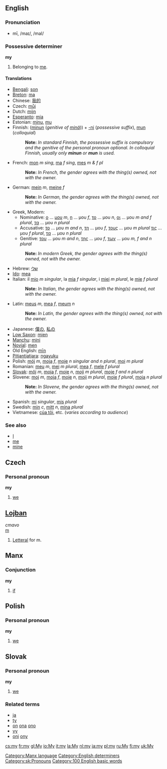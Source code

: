 ==English==

{{rank|him|she|they|34|my|were|are|their}}

===Pronunciation===
* mī, /maɪ/, /maI/

===Possessive determiner===
'''my'''
# Belonging to [[me]].

====Translations====
*[[Bengali]]: [[son]]
*[[Breton]]: [[ma]]
*Chinese: [[我的]]
*Czech: [[můj]]
*Dutch: [[mijn]]
*[[Esperanto]]: [[mia]]
*Estonian: [[minu#Estonian|minu]], [[mu#Estonian|mu]]
*Finnish: ([[minun]] (''genitive of [[minä]]'')) + [[-ni#Finnish|-ni]] (''possessive suffix''), [[mun#Finnish|mun]] (''colloquial'')
*:'''Note:''' ''In standard Finnish, the possessive suffix is compulsory and the genitive of the personal pronoun optional. In colloquial Finnish, usually only '''minun''' or '''mun''' is used.''
*French: [[mon]] ''m sing'', [[ma]] ''f sing'', [[mes]] ''m & f pl''
*:'''Note:''' ''In French, the gender agrees with the thing(s) owned, not with the owner.''
*German: [[mein]] ''m'', [[meine]] ''f''
*:'''Note:''' ''In German, the gender agrees with the thing(s) owned, not with the owner.''
*Greek, Modern:
**Nominative: [[ο]] ... [[μου]] ''m'', [[η]] ... μου ''f'', [[το]] ... μου ''n'', [[οι]] ... μου ''m and f plural'', [[τα]] ... μου ''n plural''
**Accusative: [[το]] ... μου ''m and n'', [[τη]] ... μου ''f'', [[τους]] ... μου ''m plural'' [[τις]] ... μου ''f plural'', [[τα]] ... μου ''n plural''
**Genitive: [[του]] ... μου ''m and n'', [[της]] ... μου ''f'', [[των]] ... μου ''m, f and n plural''
*:'''Note:''' ''In modern Greek, the gender agrees with the thing(s) owned, not with the owner.''
*Hebrew: [[שלי]]
*[[Ido]]: [[mea]]
*Italian: il [[mio]] ''m singular'', la [[mia]] ''f singular'', i [[miei]] ''m plural'', le [[mie]] ''f plural''
*:'''Note:''' ''In Italian, the gender agrees with the thing(s) owned, not with the owner.''
*Latin: [[meus]] ''m'', [[mea]] ''f'', [[meum]] ''n''
*:'''Note:''' ''In Latin, the gender agrees with the thing(s) owned, not with the owner.''
*Japanese: [[僕の]], [[私の]]
*[[Low Saxon]]: [[mien#Low Saxon|mien]]
*[[Manchu]]: [[mini#Manchu|mini]]
*[[Novial]]: [[men]]
*Old English: [[min|mīn]]
*[[Pitjantjatjara]]: [[ngayuku]]
*Polish: [[mój]] ''m'', [[moja]] ''f'', [[moje]] ''n singular and n plural'', [[moi]] ''m plural''
*Romanian: [[meu]] ''m'', [[mei]] ''m plural'', [[mea]] ''f'', [[mele]] ''f plural''
*[[Slovak]]: [[môj]] ''m'', [[moja]] ''f'', [[moje]] ''n'', [[moji]] ''m plural'', [[moje]] ''f and n plural''
*Slovene: [[moj]] ''m'', [[moja]] ''f'', [[moje]] ''n'', [[moji]] ''m plural'', [[moje]] ''f plural'', [[moja]] ''n plural''
*:'''Note:''' ''In Slovene, the gender agrees with the thing(s) owned, not with the owner.''
*Spanish: [[mi#Spanish|mi]] ''singular'', [[mis#Spanish|mis]] ''plural''
*Swedish: [[min#Swedish|min]] ''c'', [[mitt#Swedish|mitt]] ''n'', [[mina#Swedish|mina]] ''plural''
*Vietnamese: [[của tôi]], etc. (''varies according to audience'')<!--can we have all the forms here, please?-->

===See also===
*[[I]]
*[[me]]
*[[mine]]

==Czech==
===Personal pronoun===
'''my'''

#[[we]]<!-- first person, plural, nominative case: [[we]]-->

==[[Lojban]]==
''cmavo''<br>
[[m]]

#[[Letteral]] for m.

==Manx==
===Conjunction===
'''my'''
#[[if]]

[[Category:Manx language]]

==Polish==
===Personal pronoun===
'''my'''

#[[we]]<!-- first person, plural, nominative case: [[we]]-->

==Slovak==
===Personal pronoun===
'''my'''

#[[we]]<!--''([[first person]] [[plural]])''-->

===Related terms===
*[[ja]]
*[[ty]]
*[[on]] [[ona]] [[ono]]
*[[vy]]
*[[oni]] [[ony]]

[[Category:English determiners]]
[[Category:sk:Pronouns]]
[[Category:100 English basic words]]

[[cs:my]]
[[fr:my]]
[[gl:My]]
[[io:My]]
[[it:my]]
[[la:My]]
[[nl:my]]
[[ja:my]]
[[pl:my]]
[[ru:My]]
[[fi:my]]
[[uk:My]]